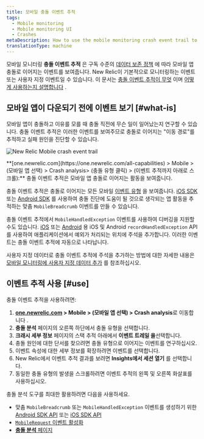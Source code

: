 ```yaml
---
title: 모바일 충돌 이벤트 추적
tags:
  - Mobile monitoring
  - Mobile monitoring UI
  - Crashes
metaDescription: How to use the mobile monitoring crash event trail to find the reasons for a mobile app crash.
translationType: machine
---
```



모바일 모니터링 **충돌 이벤트 추적** 은 구독 수준의 [데이터 보존 정책](/docs/accounts-partnerships/accounts/account-billing-usage/data-retention) 에 따라 모바일 앱 충돌로 이어지는 이벤트를 보여줍니다. New Relic이 기본적으로 모니터링하는 이벤트 또는 사용자 지정 이벤트일 수 있습니다. 이 문서는 [충돌 이벤트 추적이 무엇](#what-is) 이며 [어떻게 사용하는지 설명합니다](#use) .

## 모바일 앱이 다운되기 전에 이벤트 보기 [#what-is]

모바일 앱이 충돌하고 이유를 모를 때 충돌 직전에 무슨 일이 일어났는지 연구할 수 있습니다. 충돌 이벤트 추적은 이러한 이벤트를 보여주므로 충돌로 이어지는 "이동 경로"를 추적하고 실패 원인을 진단할 수 있습니다.

<img
  title="Android-Insights-event-trail.jpg"
  alt="New Relic Mobile crash event trail "
  src={mobileCrashEventTrail}
/>

<figcaption>
  **[one.newrelic.com](https://one.newrelic.com/all-capabilities) > Mobile > (모바일 앱 선택) > Crash analysis> (충돌 유형 클릭) > (이벤트 추적까지 아래로 스크롤):** 충돌 이벤트 추적은 모바일 앱 충돌로 이어지는 활동을 보여줍니다.
</figcaption>

충돌 이벤트 추적은 충돌로 이어지는 모든 모바일 [이벤트 유형](/docs/insights/explore-add-data/custom-events/insert-query-custom-mobile-app-events-attributes#event-definition) 을 보여줍니다. [iOS SDK](/docs/mobile-monitoring/new-relic-mobile-ios/install-configure/work-ios-sdk-api) 또는 [Android SDK](/docs/mobile-monitoring/new-relic-mobile-android/android-sdk-api/recordbreadcrumb) 를 사용하여 충돌 진단에 도움이 될 것으로 생각되는 앱 활동을 추적하는 맞춤 `MobileBreadcrumb` 이벤트를 만들 수 있습니다.

충돌 이벤트 추적에서 `MobileHandledException` 이벤트를 사용하여 디버깅을 지원할 수도 있습니다. [iOS](/docs/mobile-monitoring/new-relic-mobile-ios/ios-sdk-api/recordhandledexception-ios-sdk-api) 또는 [Android](/docs/mobile-monitoring/new-relic-mobile-android/android-sdk-api/recordhandledexception) 용 iOS 및 Android `recordHandledException` API를 사용하여 애플리케이션에서 예외가 처리되는 위치에 주석을 추가합니다. 이러한 이벤트는 충돌 이벤트 추적에 자동으로 나타납니다.

사용자 지정 데이터로 충돌 이벤트 추적에 주석을 추가하는 방법에 대한 자세한 내용은 [모바일 모니터링에 사용자 지정 데이터 추가](/docs/mobile-monitoring/new-relic-mobile/maintenance/add-custom-data-new-relic-mobile) 를 참조하십시오.

## 이벤트 추적 사용 [#use]

충돌 이벤트 추적을 사용하려면:

1. **[one.newrelic.com](https://one.newrelic.com/all-capabilities) > Mobile > (모바일 앱 선택) > Crash analysis**로 이동합니다 .
2. **충돌 분석** 페이지의 오른쪽 하단에서 충돌 유형을 선택합니다.
3. **크래시 세부 정보** 페이지의 스택 추적 아래에서 **이벤트 트레일 을**선택합니다.
4. 충돌 원인에 대한 단서를 찾으려면 충돌 유형으로 이어지는 이벤트를 연구하십시오.
5. 이벤트 속성에 대한 세부 정보를 확장하려면 이벤트를 선택합니다.
6. New Relic에서 이벤트 추적 결과를 보려면 **Insights에서 세션 열기** 를 선택합니다.
7. 동일한 충돌 유형의 발생을 스크롤하려면 이벤트 추적의 왼쪽 및 오른쪽 화살표를 사용하십시오.

충돌 분석 도구를 최대한 활용하려면 다음을 사용하세요.

* 맞춤 `MobileBreadcrumb` 또는 `MobileHandledException` 이벤트를 생성하기 위한 [Android SDK API](/docs/mobile-monitoring/new-relic-mobile-android/android-sdk-api/recordbreadcrumb) 또는 [iOS SDK API](/docs/mobile-monitoring/new-relic-mobile-ios/ios-sdk-api/record-breadcrumb)
* [`MobileRequest` 이벤트 활성화](/docs/mobile-monitoring/mobile-monitoring-ui/network-pages/analyze-network-requests-using-mobilerequest-event-data)
* [**충돌 분석** 페이지](/docs/mobile-monitoring/mobile-monitoring-ui/crashes/crash-analysis-group-filter-your-crashes)